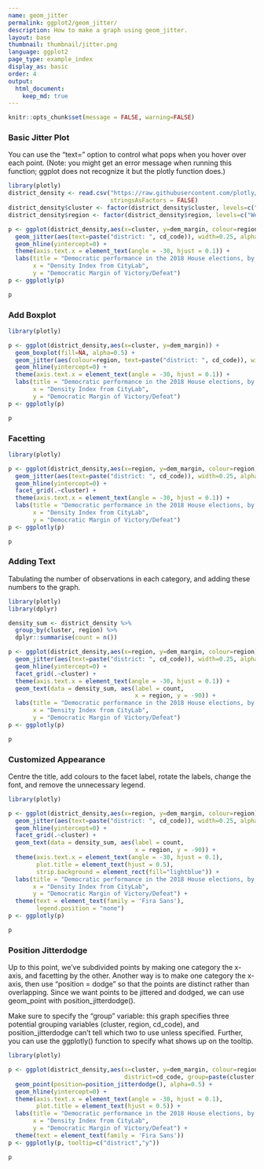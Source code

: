 ```yaml
---
name: geom_jitter
permalink: ggplot2/geom_jitter/
description: How to make a graph using geom_jitter.
layout: base
thumbnail: thumbnail/jitter.png
language: ggplot2
page_type: example_index
display_as: basic
order: 4
output:
  html_document:
    keep_md: true
---
```


```r
knitr::opts_chunk$set(message = FALSE, warning=FALSE)
```
### Basic Jitter Plot
You can use the "text=" option to control what pops when you hover over each point. (Note: you might get an error message when running this function; ggplot does not recognize it but the plotly function does.)

```r
library(plotly)
district_density <- read.csv("https://raw.githubusercontent.com/plotly/datasets/master/district_density.csv",
                             stringsAsFactors = FALSE)
district_density$cluster <- factor(district_density$cluster, levels=c("Pure urban", "Urban-suburban mix", "Dense suburban", "Sparse suburban", "Rural-suburban mix", "Pure rural"))
district_density$region <- factor(district_density$region, levels=c("West", "South", "Midwest", "Northeast"))

p <- ggplot(district_density,aes(x=cluster, y=dem_margin, colour=region)) +
  geom_jitter(aes(text=paste("district: ", cd_code)), width=0.25, alpha=0.5, ) +
  geom_hline(yintercept=0) +
  theme(axis.text.x = element_text(angle = -30, hjust = 0.1)) +
  labs(title = "Democratic performance in the 2018 House elections, by region and density",
       x = "Density Index from CityLab",
       y = "Democratic Margin of Victory/Defeat")
p <- ggplotly(p)

p
```

### Add Boxplot

```r
library(plotly)

p <- ggplot(district_density,aes(x=cluster, y=dem_margin)) +
  geom_boxplot(fill=NA, alpha=0.5) +
  geom_jitter(aes(colour=region, text=paste("district: ", cd_code)), width=0.25, alpha=0.5) +
  geom_hline(yintercept=0) +
  theme(axis.text.x = element_text(angle = -30, hjust = 0.1)) +
  labs(title = "Democratic performance in the 2018 House elections, by region and density",
       x = "Density Index from CityLab",
       y = "Democratic Margin of Victory/Defeat")
p <- ggplotly(p)

p
```

### Facetting

```r
library(plotly)

p <- ggplot(district_density,aes(x=region, y=dem_margin, colour=region)) +
  geom_jitter(aes(text=paste("district: ", cd_code)), width=0.25, alpha=0.5, ) +
  geom_hline(yintercept=0) +
  facet_grid(.~cluster) +
  theme(axis.text.x = element_text(angle = -30, hjust = 0.1)) +
  labs(title = "Democratic performance in the 2018 House elections, by region and density",
       x = "Density Index from CityLab",
       y = "Democratic Margin of Victory/Defeat")
p <- ggplotly(p)

p
```

### Adding Text
Tabulating the number of observations in each category, and adding these numbers to the graph.

```r
library(plotly)
library(dplyr)

density_sum <- district_density %>%
  group_by(cluster, region) %>%
  dplyr::summarise(count = n())

p <- ggplot(district_density,aes(x=region, y=dem_margin, colour=region)) +
  geom_jitter(aes(text=paste("district: ", cd_code)), width=0.25, alpha=0.5, ) +
  geom_hline(yintercept=0) +
  facet_grid(.~cluster) +
  theme(axis.text.x = element_text(angle = -30, hjust = 0.1)) +
  geom_text(data = density_sum, aes(label = count,
                                    x = region, y = -90)) +
  labs(title = "Democratic performance in the 2018 House elections, by region and density",
       x = "Density Index from CityLab",
       y = "Democratic Margin of Victory/Defeat")
p <- ggplotly(p)

p
```

### Customized Appearance
Centre the title, add colours to the facet label, rotate the labels, change the font, and remove the unnecessary legend.

```r
library(plotly)

p <- ggplot(district_density,aes(x=region, y=dem_margin, colour=region)) +
  geom_jitter(aes(text=paste("district: ", cd_code)), width=0.25, alpha=0.5, ) +
  geom_hline(yintercept=0) +
  facet_grid(.~cluster) +
  geom_text(data = density_sum, aes(label = count,
                                    x = region, y = -90)) +
  theme(axis.text.x = element_text(angle = -30, hjust = 0.1),
        plot.title = element_text(hjust = 0.5),
        strip.background = element_rect(fill="lightblue")) +
  labs(title = "Democratic performance in the 2018 House elections, by region and density",
       x = "Density Index from CityLab",
       y = "Democratic Margin of Victory/Defeat") +
  theme(text = element_text(family = 'Fira Sans'),
        legend.position = "none")
p <- ggplotly(p)

p
```

### Position Jitterdodge
Up to this point, we've subdivided points by making one category the x-axis, and facetting by the other. Another way is to make one category the x-axis, then use "position = dodge" so that the points are distinct rather than overlapping. Since we want points to be jittered and dodged, we can use geom\_point with position\_jitterdodge().

Make sure to specify the "group" variable: this graph specifies three potential grouping variables (cluster, region, cd_code), and position\_jitterdodge can't tell which two to use unless specified. Further, you can use the ggplotly() function to specify what shows up on the tooltip.

```r
library(plotly)

p <- ggplot(district_density,aes(x=cluster, y=dem_margin, colour=region, 
                                 district=cd_code, group=paste(cluster, region))) +
  geom_point(position=position_jitterdodge(), alpha=0.5) +
  geom_hline(yintercept=0) +
  theme(axis.text.x = element_text(angle = -30, hjust = 0.1),
        plot.title = element_text(hjust = 0.5)) +
  labs(title = "Democratic performance in the 2018 House elections, by region and density",
       x = "Density Index from CityLab",
       y = "Democratic Margin of Victory/Defeat") +
  theme(text = element_text(family = 'Fira Sans'))
p <- ggplotly(p, tooltip=c("district","y"))

p
```
